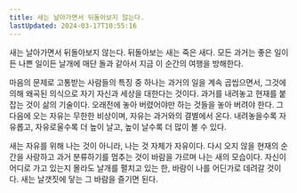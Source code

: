 ```yaml
---
title: 새는 날아가면서 뒤돌아보지 않는다.
lastUpdated: 2024-03-17T10:55:16
---
```



<Bookmark image="https://shopping-phinf.pstatic.net/main_3246654/32466549514.20230214162730.jpg" url="https://search.shopping.naver.com/book/catalog/32466549514" description="시인의 청춘 시절 시작된 인간 존재와 삶의 의미에 대한 추구가 어떤 해답에 이르렀는지 서문 제목 ‘내가 묻고 삶이 답하다’에서 드러난다. 이 신작 산문집은 독자의 오랜 기대에 대한 류시화의 성실한 응답이자, 상실과 회복에 관한 우리 모두의 이야기이기도 하다. "/>

새는 날아가면서 뒤돌아보지 않는다. 뒤돌아보는 새는 죽은 새다. 모든 과거는 좋은 일이든 나쁜 일이든 날개에 매단 돌과 같아서 지금 이 순간의 여행을 방해한다.

마음의 문제로 고통받는 사람들의 특징 중 하나는 과거의 일을 계속 곱씹으면서, 그것에 의해 왜곡된 의식으로 자기 자신과 세상을 대한다는 것이다. 과거를 내려놓고 현재를 붙잡는 것이 삶의 기술이다. 오래전에 놓아 버렸어야만 하는 것들을 놓아 버려야 한다. 그다음에 오는 자유는 무한한 비상이며, 자유는 과거와의 결별에서 온다. 내려놓을수록 자유롭고, 자유로울수록 더 높이 날고, 높이 날수록 더 많이 볼 수 있다.

새는 자유를 위해 나는 것이 아니라, 나는 것 자체가 자유이다. 다시 오지 않을 현재의 순간을 사랑하고 과거 분류하기를 멈추는 것이 바람을 가르며 나는 새의 모습이다. 자신이 어디로 가고 있는지 몰라도 날개를 펼치고 있는 한, 바람이 나를 어딘가로 데려갈 것이다. 새는 날갯짓에 닿는 그 바람을 즐기면 된다.


